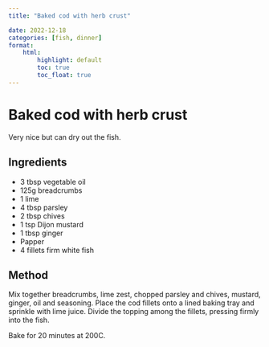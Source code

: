 ```yaml
---
title: "Baked cod with herb crust"

date: 2022-12-18
categories: [fish, dinner]
format:
    html:
        highlight: default
        toc: true
        toc_float: true
---
```


# Baked cod with herb crust

Very nice but can dry out the fish.

## Ingredients

* 3 tbsp vegetable oil
* 125g breadcrumbs
* 1 lime
* 4 tbsp parsley
* 2 tbsp chives
* 1 tsp Dijon mustard
* 1 tbsp ginger
* Papper
* 4 fillets firm white fish


## Method

Mix together breadcrumbs, lime zest, chopped parsley and chives, mustard, ginger, oil and seasoning. Place the cod fillets onto a lined baking tray and sprinkle with lime juice. Divide the topping among the fillets, pressing firmly into the fish. 

Bake for 20 minutes at 200C.